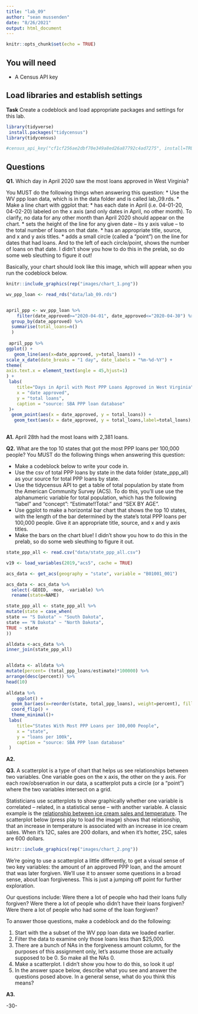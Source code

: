 ```yaml
---
title: "lab_09"
author: "sean mussenden"
date: "8/26/2021"
output: html_document
---
```


```r
knitr::opts_chunk$set(echo = TRUE)
```

## You will need

* A Census API key

## Load libraries and establish settings

**Task** Create a codeblock and load appropriate packages and settings for this lab.
```r
library(tidyverse)
 install.packages("tidycensus")
library(tidycensus)
```

```r
#census_api_key("cf1cf256ae2dbf70e349a8ed26a87792c4ad7275", install=TRUE)
```
## Questions

**Q1.** Which day in April 2020 saw the most loans approved in West Virginia? 

You MUST do the following things when answering this question:
* Use the WV ppp loan data, which is in the data folder and is called lab_09.rds.
* Make a line chart with ggplot that:
  * has each date in April (i.e. 04-01-20, 04-02-20) labeled on the x axis (and only dates in April, no other month). To clarify, no data for any other month than April 2020 should appear on the chart. 
  * sets the height of the line for any given date -- its y axis value -- to the total number of loans on that date.
  * has an appropriate title, source, and x and y axis titles. 
  * adds a small circle (called a "point") on the line for dates that had loans. And to the left of each circle/point, shows the number of loans on that date.  I didn't show you how to do this in the prelab, so do some web sleuthing to figure it out! 

Basically, your chart should look like this image, which will appear when you run the codeblock below. 
```r
knitr::include_graphics(rep("images/chart_1.png"))
```

```r
wv_ppp_loan <- read_rds("data/lab_09.rds") 


april_ppp <- wv_ppp_loan %>%
    filter(date_approved>="2020-04-01", date_approved<="2020-04-30") %>%
  group_by(date_approved) %>%
  summarise(total_loans=n()
  )
  
 april_ppp %>%
ggplot() + 
   geom_line(aes(x=date_approved, y=total_loans)) + 
scale_x_date(date_breaks = "1 day", date_labels = "%m-%d-%Y") +
theme(
axis.text.x = element_text(angle = 45,hjust=1)
) +
 labs(
    title="Days in April with Most PPP Loans Approved in West Virginia",
    x = "date approved",
    y = "total loans",
    caption = "source: SBA PPP loan database"
 )+
  geom_point(aes(x = date_approved, y = total_loans)) +
   geom_text(aes(x = date_approved, y = total_loans,label=total_loans), nudge_x = -1, nudge_y= 0, check_overlap=T) 
 
```
**A1.** 
April 28th had the most loans with 2,381 loans.

**Q2.** What are the top 10 states that got the most PPP loans per 100,000 people? You MUST do the following things when answering this question:

* Make a codeblock below to write your code in.
* Use the csv of total PPP loans by state in the data folder (state_ppp_all) as your source for total PPP loans by state.  
* Use the tidycensus API to get a table of total population by state from the American Community Survey (ACS). To do this, you'll use use the alphanumeric variable for total population, which has the following "label" and "concept": "Estimate!!Total:" and "SEX BY AGE".  
* Use ggplot to make a horizontal bar chart that shows the top 10 states, with the length of the bar determined by the state's total PPP loans per 100,000 people. Give it an appropriate title, source, and x and y axis titles. 
* Make the bars on the chart blue! I didn't show you how to do this in the prelab, so do some web sleuthing to figure it out.  
```r
state_ppp_all <- read.csv("data/state_ppp_all.csv") 

v19 <- load_variables(2019,"acs5", cache = TRUE)

acs_data <- get_acs(geography = "state", variable = "B01001_001")

acs_data <- acs_data %>%
  select(-GEOID, -moe, -variable) %>%
  rename(state=NAME)

state_ppp_all <- state_ppp_all %>%
mutate(state = case_when(
state == "S Dakota" ~ "South Dakota",
state == "N Dakota" ~ "North Dakota",
TRUE ~ state
)) 

alldata <-acs_data %>%
inner_join(state_ppp_all)


alldata <- alldata %>%
mutate(percent= (total_ppp_loans/estimate)*100000) %>%
arrange(desc(percent)) %>%
head(10)
 
alldata %>%
    ggplot() +
  geom_bar(aes(x=reorder(state, total_ppp_loans), weight=percent), fill= "#2f53da") +
  coord_flip() + 
  theme_minimal()+
 labs(
    title="States With Most PPP Loans per 100,000 People",
    x = "state",
    y = "loans per 100k",
    caption = "source: SBA PPP loan database"
 )
```
**A2.** 

**Q3.**  A scatterplot is a type of chart that helps us see relationships between two variables. One variable goes on the x axis, the other on the y axis.  For each row/observation in our data, a scatterplot puts a circle (or a "point") where the two variables intersect on a grid. 

Statisticians use scatterplots to show graphically whether one variable is correlated -- related, in a statistical sense -- with another variable.  A classic example is the [relationship between ice cream sales and temperature](https://www.mathsisfun.com/data/scatter-xy-plots.html).  The scatterplot below (press play to load the image) shows that relationship, that an increase in temperature is associated with an increase in ice cream sales. When it's 12C, sales are 200 dollars, and when it's hotter, 25C, sales are 600 dollars.

```r
knitr::include_graphics(rep("images/chart_2.png"))
```

We're going to use a scatterplot a little differently, to get a visual sense of two key variables: the amount of an approved PPP loan, and the amount that was later forgiven. We'll use it to answer some questions in a broad sense, about loan forgiveness.  This is just a jumping off point for further exploration. 

Our questions include: Were there a lot of people who had their loans fully forgiven?  Were there a lot of people who didn't have their loans forgiven? Were there a lot of people who had some of the loan forgiven? 

To answer those questions, make a codeblock and do the following:

1. Start with the a subset of the WV ppp loan data we loaded earlier.
2. Filter the data to examine only those loans less than $25,000.
3. There are a bunch of NAs in the forgiveness amount column, for the purposes of this assignment only, let's assume those are actually supposed to be 0. So make all the NAs 0. 
4. Make a scatterplot. I didn't show you how to do this, so look it up! 
5. In the answer space below, describe what you see and answer the questions posed above.  In a general sense, what do you think this means?  

**A3.**  


-30-
